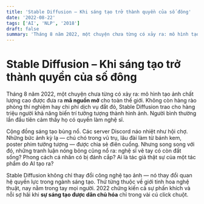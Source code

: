 ```yaml
---
title: 'Stable Diffusion – Khi sáng tạo trở thành quyền của số đông'
date: '2022-08-22'
tags: ['AI', 'NLP', '2018']
draft: false
summary: 'Tháng 8 năm 2022, một chuyện chưa từng có xảy ra: mô hình tạo ảnh chất lượng cao được đưa ra **mã ng'
---
```


# Stable Diffusion – Khi sáng tạo trở thành quyền của số đông

Tháng 8 năm 2022, một chuyện chưa từng có xảy ra: mô hình tạo ảnh chất lượng cao được đưa ra **mã nguồn mở** cho toàn thế giới. Không còn hàng rào phòng thí nghiệm hay chi phí dịch vụ đắt đỏ, Stable Diffusion trao cho hàng triệu người khả năng biến trí tưởng tượng thành hình ảnh. Người bình thường lần đầu tiên cảm thấy họ có quyền làm nghệ sĩ.

Cộng đồng sáng tạo bùng nổ. Các server Discord náo nhiệt như hội chợ. Những bức ảnh kỳ lạ — chú chó trong vũ trụ, lâu đài làm từ bánh kem, poster phim tưởng tượng — được chia sẻ điên cuồng. Nhưng song song với đó, những tranh luận nóng bỏng cũng nổ ra: nghệ sĩ vẽ tay có còn đất sống? Phong cách cá nhân có bị đánh cắp? Ai là tác giả thật sự của một tác phẩm do AI tạo ra?

Stable Diffusion không chỉ thay đổi công nghệ tạo ảnh — nó thay đổi quan hệ quyền lực trong ngành sáng tạo. Thứ từng thuộc về giới tinh hoa nghệ thuật, nay nằm trong tay mọi người. 2022 chứng kiến cả sự phấn khích và nỗi sợ hãi khi **sự sáng tạo được dân chủ hóa** chỉ trong vài cú click chuột.